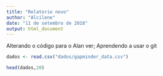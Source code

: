 ```yaml
---
title: "Relatorio novo"
author: "Alcilene"
date: "11 de setembro de 2018"
output: html_document
---
```

Alterando o código para o Alan ver;
Aprendendo a usar o git
```r
dados <- read.csv("dados/gapminder_data.csv")
```

```r
head(dados,20)
```

